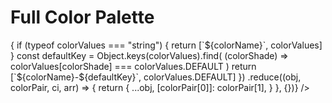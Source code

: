 
<Meta title="ETA 2022/Colors" />

# Full Color Palette

<ColorPalette>
  <ColorItem
    title="Colors"
    subtitle="There are no shades, only individual colors"
    colors={Object.entries(
      resolveConfig({ theme: { colors: eta2022Colors } }).theme.colors
    )
      .map(([colorName, colorValues]) => {
        if (typeof colorValues === "string") {
          return [`${colorName}`, colorValues]
        }
        const defaultKey = Object.keys(colorValues).find(
          (colorShade) => colorValues[colorShade] === colorValues.DEFAULT
        )
        return [`${colorName}-${defaultKey}`, colorValues.DEFAULT]
      })
      .reduce((obj, colorPair, ci, arr) => {
        return {
          ...obj,
          [colorPair[0]]: colorPair[1],
        }
      }, {})}
  />
</ColorPalette>
